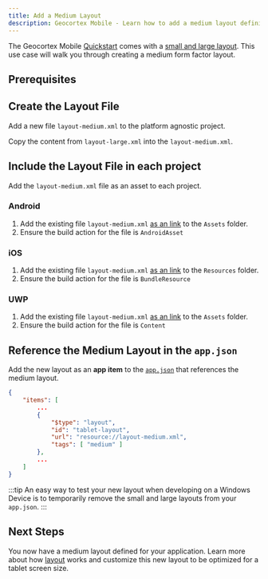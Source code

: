 ```yaml
---
title: Add a Medium Layout
description: Geocortex Mobile - Learn how to add a medium layout definition for tablets.
---
```



The Geocortex Mobile [Quickstart](sdk-getting-started.mdx) comes with a [small and large layout](concepts-layout.mdx#device-form-factors). This use case will walk you through creating a medium form factor layout.

## Prerequisites

<PrereqsSnippet />

## Create the Layout File

Add a new file `layout-medium.xml` to the platform agnostic project.

Copy the content from `layout-large.xml` into the `layout-medium.xml`.

## Include the Layout File in each project

Add the `layout-medium.xml` file as an asset to each project.

### Android

1. Add the existing file `layout-medium.xml` [as an link](https://jeremybytes.blogspot.com/2019/07/linking-files-in-visual-studio.html) to the `Assets` folder.
2. Ensure the build action for the file is `AndroidAsset`

### iOS

1. Add the existing file `layout-medium.xml` [as an link](https://jeremybytes.blogspot.com/2019/07/linking-files-in-visual-studio.html) to the `Resources` folder.
2. Ensure the build action for the file is `BundleResource`

### UWP

1. Add the existing file `layout-medium.xml` [as an link](https://jeremybytes.blogspot.com/2019/07/linking-files-in-visual-studio.html) to the `Assets` folder.
2. Ensure the build action for the file is `Content`

## Reference the Medium Layout in the `app.json`

Add the new layout as an **app item** to the [`app.json`](sdk-edit-layout-app-config.mdx) that references the medium layout.

```json
{
    "items": [
        ...
        {
            "$type": "layout",
            "id": "tablet-layout",
            "url": "resource://layout-medium.xml",
            "tags": [ "medium" ]
        },
        ...
    ]
}
```

:::tip
An easy way to test your new layout when developing on a Windows Device is to temporarily remove the small and large layouts from your `app.json`.
:::

## Next Steps

You now have a medium layout defined for your application. Learn more about how [layout](concepts-layout.mdx) works and customize this new layout to be optimized for a tablet screen size.
